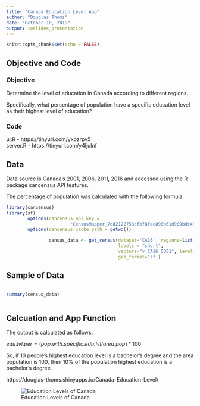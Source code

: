 ```yaml
---
title: "Canada Education Level App"
author: "Douglas Thoms"
date: "October 10, 2019"
output: ioslides_presentation
---
```


<style>
pre {
  overflow-x: auto;
}
pre code {
  word-wrap: normal;
  white-space: pre;
}

.pre-scrolly {
  max-height: 400px;
  overflow-y: auto;
}
</style>


```r
knitr::opts_chunk$set(echo = FALSE)
```

## Objective and Code

### **Objective**

Determine the level of education in Canada according to different regions.  

Specifically, what percentage of population have a specific education level as their highest 
level of education?  
  
  
### **Code**  

ui.R - https://tinyurl.com/yxpzrpy5  
server.R - https://tinyurl.com/y4ljulnf



## Data

Data source is Canada's 2001, 2006, 2011, 2016 and accessed
using the R package cancensus API features.

The percentage of population was calculated with the following formula:  

```r
library(cancensus)
library(sf)
        options(cancensus.api_key = 
                        "CensusMapper_7dd2122753cfb78fec890b61d909bdc4")
        options(cancensus.cache_path = getwd())
```

```r
                census_data <- get_census(dataset='CA16', regions=list(C="01"), 
                                          labels = "short", 
                                          vectors="v_CA16_5051", level="PR", 
                                          geo_format='sf')
```


## Sample of Data


<div class='pre-scrolly'>
```r
summary(census_data)
```
</div>


## Calcuation and App Function

The output is calculated as follows:

$edu.lvl.per = (pop.with.specific.edu.lvl / area.pop) * 100$

So, if 10 people's highest education level is a bachelor's degree and the area population is 100, then 10% of the population highest education is a bachelor's degree.  
  
https://douglas-thoms.shinyapps.io/Canada-Education-Level/  


![Education Levels of Canada](image.png)  
  

